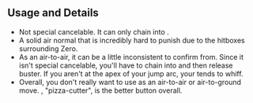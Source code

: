 ## Usage and Details

- Not special cancelable. It can only chain into <InlineInput text="j.S" color="green" />.
- A solid air normal that is incredibly hard to punish due to the hitboxes surrounding Zero.
- As an air-to-air, it can be a little inconsistent to confirm from. Since it isn't special cancelable, you'll have to chain into <InlineInput text="j.S" color="green" />
  and then release buster. If you aren't at the apex of your jump arc, your <InlineInput text="j.S" color="green" /> tends to whiff.
- Overall, you don't really want to use <InlineInput text="j.H" color="red" /> as an air-to-air or air-to-ground move. <InlineInput text="j.2H" color="red" />, "pizza-cutter", is the
  better button overall.

